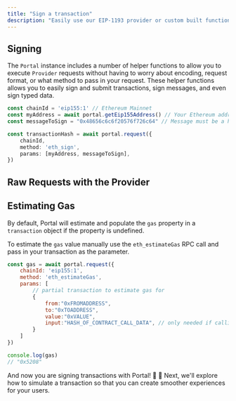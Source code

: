 ```yaml
---
title: "Sign a transaction"
description: "Easily use our EIP-1193 provider or custom built functions to make sending and signing transactions easier!"
---
```


## Signing

The `Portal` instance includes a number of helper functions to allow you to execute `Provider` requests without having to worry about encoding, request format, or what method to pass in your request. These helper functions allows you to easily sign and submit transactions, sign messages, and even sign typed data.

```typescript
const chainId = 'eip155:1' // Ethereum Mainnet
const myAddress = await portal.getEip155Address() // Your Ethereum address
const messageToSign = "0x48656c6c6f20576f726c64" // Message must be a hex string

const transactionHash = await portal.request({
    chainId,
    method: 'eth_sign',
    params: [myAddress, messageToSign],
})
```

## Raw Requests with the Provider

## Estimating Gas

By default, Portal will estimate and populate the `gas` property in a `transaction` object if the property is undefined.

To estimate the `gas` value manually use the `eth_estimateGas` RPC call and pass in your transaction as the parameter.

```javascript
const gas = await portal.request({
    chainId: 'eip155:1',
    method: 'eth_estimateGas',
    params: [
        // partial transaction to estimate gas for
        {
            from:"0xFROMADDRESS",
            to:"0xTOADDRESS",
            value:"0xVALUE",
            input:"HASH_OF_CONTRACT_CALL_DATA", // only needed if calling a smart contract
        }
    ]
})

console.log(gas)
// "0x5208"
```

And now you are signing transactions with Portal! 🙌 🚀 Next, we'll explore how to simulate a transaction so that you can create smoother experiences for your users.
